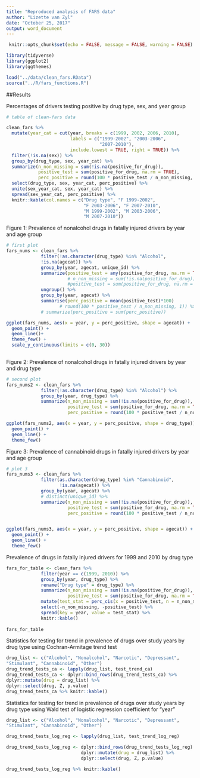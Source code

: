 ```yaml
---
title: "Reproduced analysis of FARS data"
author: "Lizette van Zyl"
date: "October 25, 2017"
output: word_document
---
```

```r
 knitr::opts_chunk$set(echo = FALSE, message = FALSE, warning = FALSE)

```

```r
library(tidyverse)
library(ggplot2)
library(ggthemes)

load("../data/clean_fars.RData")
source("../R/fars_functions.R")
```

##Results

Percentages of drivers testing positive by drug type, sex, and year group

```r
# table of clean-fars data

clean_fars %>%
  mutate(year_cat = cut(year, breaks = c(1999, 2002, 2006, 2010),
                        labels = c("1999-2002", "2003-2006",
                                   "2007-2010"),
                        include.lowest = TRUE, right = TRUE)) %>%
  filter(!is.na(sex)) %>%
  group_by(drug_type, sex, year_cat) %>%
  summarize(n_non_missing = sum(!is.na(positive_for_drug)),
            positive_test = sum(positive_for_drug, na.rm = TRUE),
            perc_positive = round(100 * positive_test / n_non_missing, 1)) %>%
  select(drug_type, sex, year_cat, perc_positive) %>%
  unite(sex_year_cat, sex, year_cat) %>%
  spread(sex_year_cat, perc_positive) %>%
  knitr::kable(col.names = c("Drug type", "F 1999-2002",
                             "F 2003-2006", "F 2007-2010",
                             "M 1999-2002", "M 2003-2006",
                             "M 2007-2010"))
```

Figure 1: Prevalence of nonalcohol drugs in fatally injured drivers by year and age group

```r
# first plot
fars_nums <- clean_fars %>%
             filter(!as.character(drug_type) %in% "Alcohol",
             !is.na(agecat)) %>%
             group_by(year, agecat, unique_id) %>%
             summarize(positive_test = any(positive_for_drug, na.rm = TRUE)) %>%
                       # n_non_missing = sum(!is.na(positive_for_drug)),
                       #positive_test = sum(positive_for_drug, na.rm = TRUE),
             ungroup() %>%
             group_by(year, agecat) %>%
             summarise(perc_positive = mean(positive_test)*100)
                    # round(100 * positive_test / n_non_missing, 1)) %>%
             # summarize(perc_positive = sum(perc_positive))

ggplot(fars_nums, aes(x = year, y = perc_positive, shape = agecat)) +
  geom_point() +
  geom_line()+
  theme_few() +
  scale_y_continuous(limits = c(0, 30))
  
```

Figure 2: Prevalence of nonalcohol drugs in fatally injured drivers by year and drug type

```r
# second plot
fars_nums2 <- clean_fars %>%
             filter(!as.character(drug_type) %in% "Alcohol") %>%
             group_by(year, drug_type) %>%
             summarize(n_non_missing = sum(!is.na(positive_for_drug)),
                       positive_test = sum(positive_for_drug, na.rm = TRUE),
                       perc_positive = round(100 * positive_test / n_non_missing, 1))

ggplot(fars_nums2, aes(x = year, y = perc_positive, shape = drug_type)) +
  geom_point() +
  geom_line() +
  theme_few()
```

Figure 3: Prevalence of cannabinoid drugs in fatally injured drivers by year and age group

```r
# plot 3
fars_nums3 <- clean_fars %>%
             filter(as.character(drug_type) %in% "Cannabinoid",
                    !is.na(agecat)) %>%
             group_by(year, agecat) %>%
             # distinct(unique_id) %>%
             summarize(n_non_missing = sum(!is.na(positive_for_drug)),
                       positive_test = sum(positive_for_drug, na.rm = TRUE),
                       perc_positive = round(100 * positive_test / n_non_missing, 1)) 


ggplot(fars_nums3, aes(x = year, y = perc_positive, shape = agecat)) +
  geom_point() +
  geom_line() +
  theme_few()
```

Prevalence of drugs in fatally injured drivers for 1999 and 2010 by drug type

```r
fars_for_table <- clean_fars %>%
             filter(year == c(1999, 2010)) %>%
             group_by(year, drug_type) %>%
             rename("Drug type" = drug_type) %>%
             summarize(n_non_missing = sum(!is.na(positive_for_drug)),
                       positive_test = sum(positive_for_drug, na.rm = TRUE)) %>%
             mutate(test_stat = perc_cis(x = positive_test, n = n_non_missing)) %>%
             select(-n_non_missing, -positive_test) %>%
             spread(key = year, value = test_stat) %>%
             knitr::kable()
   
fars_for_table          
```

Statistics for testing for trend in prevalence of drugs over study years by drug type using
Cochran-Armitage trend test

```r
drug_list <- c("Alcohol", "Nonalcohol", "Narcotic", "Depressant",
"Stimulant", "Cannabinoid", "Other")
drug_trend_tests_ca <- lapply(drug_list, test_trend_ca)
drug_trend_tests_ca <- dplyr::bind_rows(drug_trend_tests_ca) %>%
dplyr::mutate(drug = drug_list) %>%
dplyr::select(drug, Z, p.value)
drug_trend_tests_ca %>% knitr::kable()
```

Statistics for testing for trend in prevalence of drugs over study years by drug type using Wald
test of logistic regression coefficient for “year”

```r
drug_list <- c("Alcohol", "Nonalcohol", "Narcotic", "Depressant",
"Stimulant", "Cannabinoid", "Other")

drug_trend_tests_log_reg <- lapply(drug_list, test_trend_log_reg)

drug_trend_tests_log_reg <- dplyr::bind_rows(drug_trend_tests_log_reg) %>%
                            dplyr::mutate(drug = drug_list) %>%
                            dplyr::select(drug, Z, p.value)

drug_trend_tests_log_reg %>% knitr::kable()
```

